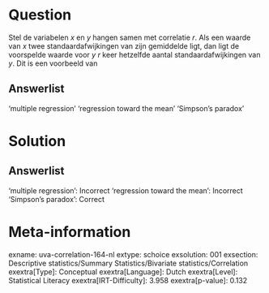Question
========

Stel de variabelen *x* en *y* hangen samen met correlatie *r*. Als een
waarde van *x* twee standaardafwijkingen van zijn gemiddelde ligt, dan
ligt de voorspelde waarde voor *y* *r* keer hetzelfde aantal
standaardafwijkingen van *y*. Dit is een voorbeeld van

Answerlist
----------

'multiple regression'
'regression toward the mean'
'Simpson's paradox'

Solution
========

Answerlist
----------

'multiple regression': Incorrect
'regression toward the mean': Incorrect
'Simpson's paradox': Correct

Meta-information
================
exname: uva-correlation-164-nl
extype: schoice
exsolution: 001
exsection: Descriptive statistics/Summary Statistics/Bivariate statistics/Correlation
exextra[Type]: Conceptual
exextra[Language]: Dutch
exextra[Level]: Statistical Literacy
exextra[IRT-Difficulty]: 3.958
exextra[p-value]: 0.132
